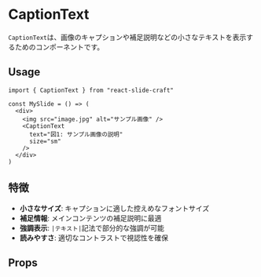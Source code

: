 

<Meta of={CaptionText} />

# CaptionText
`CaptionText`は、画像のキャプションや補足説明などの小さなテキストを表示するためのコンポーネントです。

## Usage
```tsx
import { CaptionText } from "react-slide-craft"

const MySlide = () => (
  <div>
    <img src="image.jpg" alt="サンプル画像" />
    <CaptionText 
      text="図1: サンプル画像の説明" 
      size="sm" 
    />
  </div>
)
```

## 特徴
- **小さなサイズ**: キャプションに適した控えめなフォントサイズ
- **補足情報**: メインコンテンツの補足説明に最適
- **強調表示**: `|テキスト|`記法で部分的な強調が可能
- **読みやすさ**: 適切なコントラストで視認性を確保

## Props
<Canvas>
<Story of={CaptionText.Default} />
</Canvas>
<Controls />
